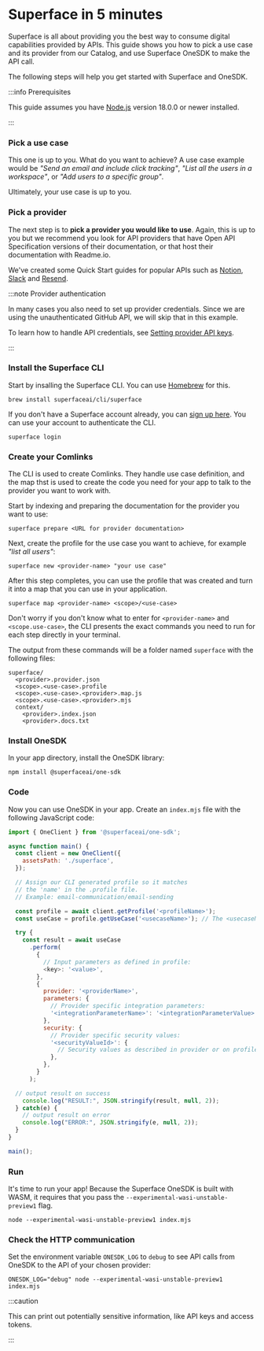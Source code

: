 # Superface in 5 minutes

Superface is all about providing you the best way to consume digital capabilities provided by APIs. This guide shows you how to pick a use case and its provider from our Catalog, and use Superface OneSDK to make the API call.

The following steps will help you get started with Superface and OneSDK.

:::info Prerequisites

This guide assumes you have [Node.js](https://nodejs.dev/) version 18.0.0 or newer installed.

:::

<div class="count-steps-h3">

### Pick a use case

This one is up to you. What do you want to achieve? A use case example would be _"Send an email and include click tracking"_, _"List all the users in a workspace"_, or _"Add users to a specific group"_.

Ultimately, your use case is up to you.

### Pick a provider

The next step is to **pick a provider you would like to use**. Again, this is up to you but we recommend you look for API providers that have Open API Specification versions of their documentation, or that host their documentation with Readme.io.

We've created some Quick Start guides for popular APIs such as [Notion](../api-examples/notion.mdx), [Slack](../api-examples/slack.mdx) and [Resend](../api-examples/resend.mdx).

:::note Provider authentication

In many cases you also need to set up provider credentials. Since we are using the unauthenticated GitHub API, we will skip that in this example.

To learn how to handle API credentials, see [Setting provider API keys](../guides/api-keys.md).

:::

### Install the Superface CLI

Start by insalling the Superface CLI. You can use [Homebrew](https://brew.sh/) for this.

```shell
brew install superfaceai/cli/superface
```

If you don't have a Superface account already, you can [sign up here](https://superface.ai/create-account). You can use your account to authenticate the CLI.

```shell
superface login
```

### Create your Comlinks

The CLI is used to create Comlinks. They handle use case definition, and the map thst is used to create the code you need for your app to talk to the provider you want to work with.

Start by indexing and preparing the documentation for the provider you want to use:

```shell
superface prepare <URL for provider documentation>
```

Next, create the profile for the use case you want to achieve, for example _"list all users"_:

```shell
superface new <provider-name> "your use case"
```

After this step completes, you can use the profile that was created and turn it into a map that you can use in your application.

```shell
superface map <provider-name> <scope>/<use-case>
```

Don't worry if you don't know what to enter for `<provider-name>` and `<scope.use-case>`, the CLI presents the exact commands you need to run for each step directly in your terminal.

The output from these commands will be a folder named `superface` with the following files:

```shell
superface/
  <provider>.provider.json
  <scope>.<use-case>.profile
  <scope>.<use-case>.<provider>.map.js
  <scope>.<use-case>.<provider>.mjs
  context/
    <provider>.index.json
    <provider>.docs.txt
```

### Install OneSDK

In your app directory, install the OneSDK library:

```shell
npm install @superfaceai/one-sdk
```

### Code

Now you can use OneSDK in your app. Create an `index.mjs` file with the following JavaScript code:

```js title="index.mjs"
import { OneClient } from '@superfaceai/one-sdk';

async function main() {
  const client = new OneClient({
    assetsPath: './superface',
  });

  // Assign our CLI generated profile so it matches
  // the 'name' in the .profile file.
  // Example: email-communication/email-sending

  const profile = await client.getProfile('<profileName>');
  const useCase = profile.getUseCase('<usecaseName>'); // The <usecaseName> is also found in the .profile file

  try {
    const result = await useCase
      .perform(
        {
          // Input parameters as defined in profile:
          <key>: '<value>',
        },
        {
          provider: '<providerName>',
          parameters: {
            // Provider specific integration parameters:
            '<integrationParameterName>': '<integrationParameterValue>',
          },
          security: {
            // Provider specific security values:
            '<securityValueId>': {
              // Security values as described in provider or on profile page
            },
          },
        }
      );

  // output result on success
    console.log("RESULT:", JSON.stringify(result, null, 2));
  } catch(e) {
    // output result on error
    console.log("ERROR:", JSON.stringify(e, null, 2));
  }
}

main();
```

### Run

It's time to run your app! Because the Superface OneSDK is built with WASM, it requires that you pass the `--experimental-wasi-unstable-preview1` flag.

```shell
node --experimental-wasi-unstable-preview1 index.mjs
```

### Check the HTTP communication

Set the environment variable `ONESDK_LOG` to `debug` to see API calls from OneSDK to the API of your chosen provider:

```shell
ONESDK_LOG="debug" node --experimental-wasi-unstable-preview1 index.mjs
```

:::caution

This can print out potentially sensitive information, like API keys and access tokens.

:::

<!--### Understanding runtime integration

During the runtime of the application, OneSDK downloads a Comlink map from Superface servers. The Comlink map instructs the OneSDK how to make the call to GitHub API in order to perform the use case.

OneSDK also downloads the Comlink profile, which contains the definition of the use case for runtime. You can also provide local maps and profiles stored alongside your source code.

You can always check the Comlink map at the profile's detail page for a given provider by clicking the "raw" link. For example here's the [latest map for `vcs/user-repos` and `github`](https://superface.ai/raw/vcs/user-repos.github@2.0.suma).-->

</div>
